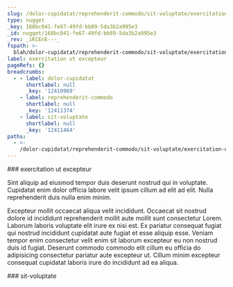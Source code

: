 ```yaml
---
slug: /dolor-cupidatat/reprehenderit-commodo/sit-voluptate/exercitation-ut-excepteur
type: nugget
_key: 168bc041-fe67-49fd-bb89-5da3b2a995e3
_id: nugget/168bc041-fe67-49fd-bb89-5da3b2a995e3
_rev: _iKCEnE---_
fspath: >-
  blah/dolor-cupidatat/reprehenderit-commodo/sit-voluptate/exercitation-ut-excepteur.md
label: exercitation ut excepteur
pageRefs: {}
breadcrumbs:
  - - label: dolor-cupidatat
      shortlabel: null
      _key: '12410969'
    - label: reprehenderit-commodo
      shortlabel: null
      _key: '12411374'
    - label: sit-voluptate
      shortlabel: null
      _key: '12411464'
paths:
  - >-
    /dolor-cupidatat/reprehenderit-commodo/sit-voluptate/exercitation-ut-excepteur
---
```


<NuggetArea>
<Nugget slug="/dolor-cupidatat/reprehenderit-commodo/sit-voluptate/exercitation-ut-excepteur" type="nugget" _key="168bc041-fe67-49fd-bb89-5da3b2a995e3" _id="nugget/168bc041-fe67-49fd-bb89-5da3b2a995e3" _rev="_iKCEnE---_" fspath="blah/dolor-cupidatat/reprehenderit-commodo/sit-voluptate/exercitation-ut-excepteur.md" label="exercitation ut excepteur" paths="/dolor-cupidatat/reprehenderit-commodo/sit-voluptate/exercitation-ut-excepteur">
<NuggetBody>
### exercitation ut excepteur

Sint aliquip ad eiusmod tempor duis deserunt nostrud qui in voluptate. Cupidatat enim dolor officia labore velit ipsum cillum ad elit ad elit. Nulla reprehenderit duis nulla enim minim.

Excepteur mollit occaecat aliqua velit incididunt. Occaecat sit nostrud dolore id incididunt reprehenderit mollit aute mollit sunt consectetur Lorem. Laborum laboris voluptate elit irure ex nisi est. Ex pariatur consequat fugiat qui nostrud incididunt cupidatat aute fugiat et esse aliquip esse. Veniam tempor enim consectetur velit enim sit laborum excepteur eu non nostrud duis id fugiat. Deserunt commodo commodo elit cillum eu officia do adipisicing consectetur pariatur aute excepteur ut. Cillum minim excepteur consequat cupidatat laboris irure do incididunt ad ea aliqua.

</NuggetBody>
<Breadcrumbs>
<Crumbs>
<Crumb _key="12410969" label="dolor-cupidatat" /><Crumb _key="12411374" label="reprehenderit-commodo" /><Crumb _key="12411464" label="sit-voluptate" />
</Crumbs>
</Breadcrumbs>
</Nugget>

<NuggetsInbound>
</NuggetsInbound>
<NuggetsOutbound>
</NuggetsOutbound>
</NuggetArea>
<PassagesInbound>
<Passage direction="inbound" type="passage" _key="12411464" _id="passage/12411464" _rev="_iKCEnE----" label="sit-voluptate" passage="sit-voluptate" fspath="blah/dolor-cupidatat/reprehenderit-commodo/sit-voluptate" paths="/dolor-cupidatat/reprehenderit-commodo/sit-voluptate" slug="/dolor-cupidatat/reprehenderit-commodo/sit-voluptate">
<NuggetBody>
### sit-voluptate

</NuggetBody>
<Breadcrumbs>
<Crumbs>
<Crumb _key="12410969" label="dolor-cupidatat" /><Crumb _key="12411374" label="reprehenderit-commodo" />
</Crumbs>
</Breadcrumbs>
</Passage>

</PassagesInbound>
<PassagesOutbound>
</PassagesOutbound>